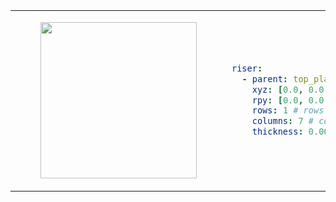 <table>
<tr>
<td>
<center>
<figure>
    <img src={require("./img/riser_1x7.png").default} width="250" />
</figure>
</center>
</td>
<td>

```yaml
riser:
  - parent: top_plate_mount_a1
    xyz: [0.0, 0.0, 0.0]
    rpy: [0.0, 0.0, 0.0]
    rows: 1 # rows of 80mm x 80mm grid
    columns: 7 # columns of 80mm x 80mm grid
    thickness: 0.00635
```
</td>
</tr>
</table>
